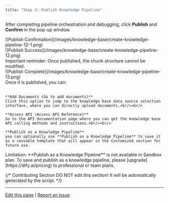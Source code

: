 ```yaml
---
title: "Step 3: Publish Knowledge Pipeline"
---
```


After completing pipeline orchestration and debugging, click **Publish** and **Confirm** in the pop-up window. 

<div style={{display: 'flex', flexWrap: 'wrap', gap: '30px'}}>
  <div style={{flex: 1, minWidth: '200px'}}>
    ![Publish Confirmation](/images/knowledge-base/create-knowledge-pipeline-12-1.png)
  </div>
  <div style={{flex: 2, minWidth: '300px'}}>
    ![Publish Success](/images/knowledge-base/create-knowledge-pipeline-12.png)
  </div>
</div>

<Warning>
Important reminder: Once published, the chunk structure cannot be modified.
</Warning>

<div style={{display: 'flex', flexWrap: 'wrap', gap: '30px'}}>
  <div style={{flex: 2, minWidth: '200px'}}>
    ![Publish Complete](/images/knowledge-base/create-knowledge-pipeline-13.png)
  </div>
  <div style={{flex: 3, minWidth: '300px'}}>
    Once it is published, you can:<br/><br/>

    **Add Documents (Go to add documents)**  
    Click this option to jump to the knowledge base data source selection interface, where you can directly upload documents.<br/><br/>

    **Access API (Access API Reference)**  
    Go to the API documentation page where you can get the knowledge base API calling methods and instructions.<br/><br/>

    **Publish as a Knowledge Pipeline**  
    you can optionally use **Publish as a Knowledge Pipeline** to save it as a reusable template that will appear in the Customized section for future use.
  </div>
</div>

<Warning>
Limitation: **Publish as a Knowledge Pipeline** is not available in Sandbox plan. To save and publish as a knowledge pipeline, please [upgrade](https://dify.ai/pricing) to professional or team plans. 
</Warning>

{/*
Contributing Section
DO NOT edit this section!
It will be automatically generated by the script.
*/}

---

[Edit this page](https://github.com/langgenius/dify-docs/edit/main/en/guides/knowledge-base/knowledge-pipeline/publish-knowledge-pipeline.mdx) | [Report an issue](https://github.com/langgenius/dify-docs/issues/new?template=docs.yml)

